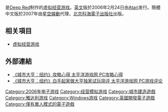{{Infobox VG
| title       = 
| original    = 
| english     = Tycoon City: New York
| image       = File:Tycoon City Poster.jpg
| caption     = 
| official    = {{vgrelease}}
| common      = {{vgrelease}}
| genre       = 
| platforms   = [[Microsoft_Windows|Microsoft Windows]]<br />98/ME/2000/XP/Vista
| developer   = Deep Red Games
| publisher   = {{vgrelease|WW|[[雅达利|雅达利]]|CN|[[星空娱动|星空娱动]]<ref name="星空娱动">{{Cite web |url = http://games.qq.com/a/20070428/000097.htm |title = 休闲大作《模拟城市大亨：纽约》上市 |author =  |date = 2007-04-28 |publisher = 腾讯 |language = 中文 |accessdate = 2017-03-28 |archive-date = 2019-10-02 |archive-url = https://web.archive.org/web/20191002213833/https://games.qq.com/a/20070428/000097.htm |dead-url = no }}</ref>}}
| engine      = [[城市建造遊戲|城市建造]]
| modes       = [[单人电子游戏|单人]]
| released    = {{vgrelease|NA|2006年2月21日|PAL|2006年2月24日|CN|2007年4月28日<ref name="星空娱动" />}}
}}

{{vgname|城市大亨：紐約|en=Tycoon City:New York|cn=模拟城市大亨：纽约|tw=城市大亨：紐約|aka-cn=大亨城市：纽约}}是[[Deep_Red|Deep Red]]制作的[[虚拟经营游戏|虚拟经营游戏]]。[[英文|英文]]版於2006年2月24日由[[Atari|Atari]]发行。簡體中文版於2007年由[[星空娛動|星空娛動]]代理，[[北京科海電子出版社|北京科海電子出版社]]出版。

== 相关項目 ==
*[[虚拟经营游戏|虚拟经营游戏]]

== 外部連結 ==
*[https://web.archive.org/web/20070506083941/http://www.pcgames.com.cn/pcgames/gl/n/0603/765066.html 《城市大亨：纽约》攻略心得 太平洋游戏网 PC攻略心得]
*[https://web.archive.org/web/20070928010946/http://www.pcgames.com.cn/pcgames/pcnews/review/0601/755410.html 《城市大亨：纽约》白手起家做大亨独家试玩简评 太平洋游戏网 PC游戏评论]

{{DEFAULTSORT:Tycoon City, New York}}
[[Category:2006年电子游戏|Category:2006年电子游戏]]
[[Category:经营模拟游戏|Category:经营模拟游戏]]
[[Category:城市建造遊戲|Category:城市建造遊戲]]
[[Category:雅达利游戏|Category:雅达利游戏]]
[[Category:Windows游戏|Category:Windows游戏]]
[[Category:英國開發電子遊戲|Category:英國開發電子遊戲]]
[[Category:僅有單人模式的電子遊戲|Category:僅有單人模式的電子遊戲]]
{{Videogame-stub}}